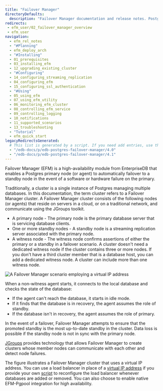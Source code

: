 ```yaml
---
title: "Failover Manager"
directoryDefaults:
  description: "Failover Manager documentation and release notes. PostgreSQL replication and failover manager for achieving high availability."
redirects:
 - efm_user/02_failover_manager_overview
 - efm_user
navigation:
  - efm_rel_notes
  - "#Planning"
  - efm_deploy_arch
  - "#Installing"
  - 01_prerequisites
  - 03_installing_efm
  - 12_upgrading_existing_cluster
  - "#Configuring"
  - 14_configuring_streaming_replication
  - 04_configuring_efm
  - 15_configuring_ssl_authentication
  - "#Using"
  - 05_using_efm
  - 07_using_efm_utility
  - 06_monitoring_efm_cluster
  - 08_controlling_efm_service
  - 09_controlling_logging
  - 10_notifications
  - 11_supported_scenarios
  - 13_troubleshooting
  - "Tutorial"
  - efm_quick_start
legacyRedirectsGenerated:
  # This list is generated by a script. If you need add entries, use the `legacyRedirects` key.
  - "/edb-docs/p/edb-postgres-failover-manager/4.0"
  - "/edb-docs/p/edb-postgres-failover-manager/4.1"
---
```

<div id="failover_manager_overview" class="registered_link"></div>

Failover Manager (EFM) is a high-availability module from EnterpriseDB that enables a Postgres primary node (or agent) to automatically failover to a standby node in the event of a software or hardware failure on the primary.

Traditionally, a cluster is a single instance of Postgres managing multiple databases. In this documentation, the term cluster refers to a Failover Manager cluster. A Failover Manager cluster consists of the following nodes (or agents) that reside on servers in a cloud, or on a traditional network, and communicate using the JGroups toolkit.

-   A primary node - The primary node is the primary database server that is servicing database clients.
-   One or more standby nodes - A standby node is a streaming replication server associated with the primary node.
-   A witness node - The witness node confirms assertions of either the primary or a standby in a failover scenario. A cluster doesn't need a dedicated witness node if the cluster contains three or more nodes. If you don't have a third cluster member that is a database host, you can add a dedicated witness node. A cluster can include more than one witness node.



![A Failover Manager scenario employing a virtual IP address](images/failover_manager_overview.png)

When a non-witness agent starts, it connects to the local database and checks the state of the database:

-   If the agent can't reach the database, it starts in idle mode.
-   If it finds that the database is in recovery, the agent assumes the role of standby.
-   If the database isn't in recovery, the agent assumes the role of primary.

In the event of a failover, Failover Manager attempts to ensure that the promoted standby is the most up-to-date standby in the cluster. Data loss is possible if the standby node is not in sync with the primary node.

[JGroups](http://www.jgroups.org/) provides technology that allows Failover Manager to create clusters whose member nodes can communicate with each other and detect node failures.

The figure illustrates a Failover Manager cluster that uses a virtual IP address. You can use a load balancer in place of a [virtual IP address](../04_configuring_efm/05_using_vip_addresses/#using_vip_addresses) if you provide your own [script](../04_configuring_efm/01_cluster_properties/#cluster_properties) to reconfigure the load balancer whenever databases are added or removed. You can also choose to enable native EFM-Pgpool integration for high availability.


